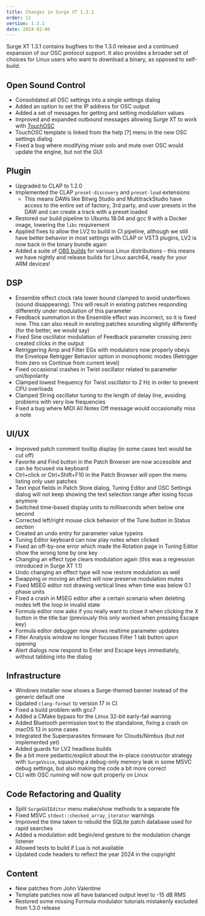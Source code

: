 ```yaml
---
title: Changes in Surge XT 1.3.1
order: 11
version: 1.3.1
date: 2024-02-06
---
```


Surge XT 1.3.1 contains bugfixes to the 1.3.0 release and a continued expansion of our OSC protocol support.
It also provides a broader set of choices for Linux users who want to download a binary, as opposed to self-build.

## Open Sound Control

-   Consolidated all OSC settings into a single settings dialog
-   Added an option to set the IP address for OSC output
-   Added a set of messages for getting and setting modulation values
-   Improved and expanded outbound messages allowing Surge XT to work with [TouchOSC](https://hexler.net/touchosc)
-   TouchOSC template is linked from the help [?] menu in the new OSC settings dialog
-   Fixed a bug where modifying mixer solo and mute over OSC would update the engine, but not the GUI

## Plugin

-   Upgraded to CLAP to 1.2.0
-   Implemented the CLAP `preset-discovery` and `preset-load` extensions
    -   This means DAWs like Bitwig Studio and MultitrackStudio have access to the entire set of factory, 3rd party, and user presets in the DAW
        and can create a track with a preset loaded
-   Restored our build pipeline to Ubuntu 18.04 and gcc 9 with a Docker image, lowering the `libc` requirement
-   Applied fixes to allow the LV2 to build in CI pipeline, although we still have better behavior in most settings with CLAP or VST3 plugins, LV2 is now back in the binary bundle again
-   Added a suite of [OBS builds](https://software.opensuse.org//download.html?project=home%3Asurge-synth-team&package=surge-xt-nightly) for various Linux distributions -
    this means we have nightly and release builds for Linux aarch64, ready for your ARM devices!

## DSP

-   Ensemble effect clock rate lower bound clamped to avoid underflows (sound disappearing). This will result in existing patches responding differently under modulation of this parameter
-   Feedback summation in the Ensemble effect was incorrect, so it is fixed now. This can also result in existing patches sounding slightly differently (for the better, we would say)
-   Fixed Sine oscillator modulation of Feedback parameter crossing zero created clicks in the output
-   Retriggering Amp and Filter EGs with modulators now properly obeys the Envelope Retrigger Behavior option in monophonic modes (Retrigger from zero vs Continue from current level)
-   Fixed occasional crashes in Twist oscillator related to parameter uni/bipolarity
-   Clamped lowest frequency for Twist oscillator to 2 Hz in order to prevent CPU overloads
-   Clamped String oscillator tuning to the length of delay line, avoiding problems with very low frequencies
-   Fixed a bug where MIDI All Notes Off message would occasionally miss a note

## UI/UX

-   Improved patch comment tooltip display (in some cases text would be cut off)
-   Favorite and Find button in the Patch Browser are now accessible and can be focused via keyboard
-   Ctrl+click or Ctrl+Shift+F10 in the Patch Browser will open the menu listing only user patches
-   Text input fields in Patch Store dialog, Tuning Editor and OSC Settings dialog will not keep showing the text selection range after losing focus anymore
-   Switched time-based display units to milliseconds when below one second
-   Corrected left/right mouse click behavior of the Tune button in Status section
-   Created an undo entry for parameter value typeins
-   Tuning Editor keyboard can now play notes when clicked
-   Fixed an off-by-one error which made the Rotation page in Tuning Editor show the wrong tone by one key
-   Changing an effect type clears modulation again (this was a regression introduced in Surge XT 1.1)
-   Undo changing an effect type will now restore modulation as well
-   Swapping or moving an effect will now preserve modulation mutes
-   Fixed MSEG editor not drawing vertical lines when time was below 0.1 phase units
-   Fixed a crash in MSEG editor after a certain scenario when deleting nodes left the loop in invalid state
-   Formula editor now asks if you really want to close it when clicking the X button in the title bar (previously this only worked when pressing Escape key)
-   Formula editor debugger now shows realtime parameter updates
-   Filter Analysis window no longer focuses Filter 1 tab button upon opening
-   Alert dialogs now respond to Enter and Escape keys immediately, without tabbing into the dialog

## Infrastructure

-   Windows installer now shows a Surge-themed banner instead of the generic default one
-   Updated `clang-format` to version 17 in CI
-   Fixed a build problem with gcc7
-   Added a CMake bypass for the Linux 32-bit early-fail warning
-   Added Bluetooth permission text to the standalone, fixing a crash on macOS 13 in some cases
-   Integrated the Superparasites firmware for Clouds/Nimbus (but not implemented yet)
-   Added guards for LV2 headless builds
-   Be a bit more pedantic/explicit about the in-place constructor strategy with `SurgeVoice`,
    squashing a debug-only memory leak in some MSVC debug settings, but also making the code a bit more correct
-   CLI with OSC running will now quit properly on Linux

## Code Refactoring and Quality

-   Split `SurgeGUIEditor` menu make/show methods to a separate file
-   Fixed MSVC `stdext::checked_array_iterator` warnings
-   Improved the time taken to rebuild the SQLite patch database used for rapid searches
-   Added a modulation edit begin/end gesture to the modulation change listener
-   Allowed tests to build if Lua is not available
-   Updated code headers to reflect the year 2024 in the copyright

## Content

-   New patches from John Valentine
-   Template patches now all have balanced output level to -15 dB RMS
-   Restored some missing Formula modulator tutorials mistakenly excluded from 1.3.0 release
